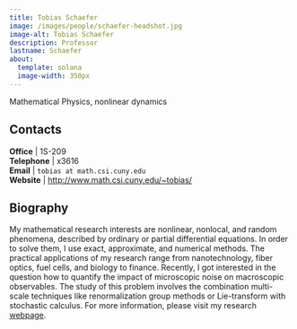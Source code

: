 ```yaml
---
title: Tobias Schaefer
image: /images/people/schaefer-headshot.jpg
image-alt: Tobias Schaefer
description: Professor
lastname: Schaefer
about:
  template: solana
  image-width: 350px
---
```



Mathematical Physics, nonlinear dynamics


## Contacts

<i class="bi bi-door-open"></i> **Office** | 1S-209 <br/>
<i class="bi bi-telephone"></i> **Telephone** | x3616 <br/>
<i class="bi bi-mailbox"></i> **Email** | `tobias at math.csi.cuny.edu` <br/>
<i class="bi bi-x-diamond"></i> **Website**  | [http://www.math.csi.cuny.edu/~tobias/](http://www.math.csi.cuny.edu/~tobias/) <br/>

## Biography

My mathematical research interests are nonlinear, nonlocal, and random
phenomena, described by ordinary or partial differential
equations. In order to solve them, I use exact, approximate, and
numerical methods. The practical applications of my research range
from nanotechnology, fiber optics, fuel cells, and biology to
finance. Recently, I got interested in the question how to quantify
the impact of microscopic noise on macroscopic observables. The study
of this problem involves the combination multi-scale techniques like
renormalization group methods or Lie-transform with stochastic
calculus. For more information, please visit my research
[webpage](http://www.math.csi.cuny.edu/~tobias/).


